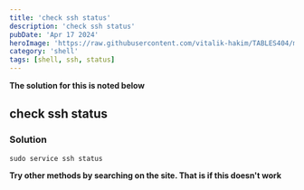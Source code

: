 ---
title: 'check ssh status'
description: 'check ssh status'
pubDate: 'Apr 17 2024'
heroImage: 'https://raw.githubusercontent.com/vitalik-hakim/TABLES404/main/error_b/SHELL.jpg'
category: 'shell'
tags: [shell, ssh, status]
---

**The solution for this is noted below**

## check ssh status

### Solution

```shell
sudo service ssh status
```
**Try other methods by searching on the site. That is if this doesn't work**
